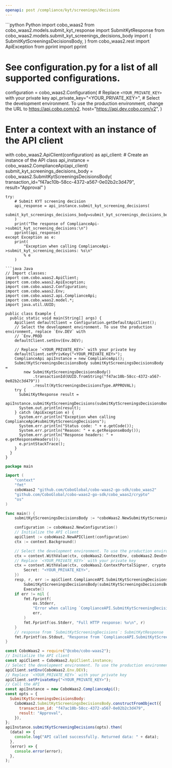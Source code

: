 ```yaml
---
openapi: post /compliance/kyt/screenings/decisions
---
```


<RequestExample>
```python Python
import cobo_waas2
from cobo_waas2.models.submit_kyt_response import SubmitKytResponse
from cobo_waas2.models.submit_kyt_screenings_decisions_body import (
    SubmitKytScreeningsDecisionsBody,
)
from cobo_waas2.rest import ApiException
from pprint import pprint

# See configuration.py for a list of all supported configurations.
configuration = cobo_waas2.Configuration(
    # Replace `<YOUR_PRIVATE_KEY>` with your private key
    api_private_key="<YOUR_PRIVATE_KEY>",
    # Select the development environment. To use the production environment, change the URL to https://api.cobo.com/v2.
    host="https://api.dev.cobo.com/v2",
)
# Enter a context with an instance of the API client
with cobo_waas2.ApiClient(configuration) as api_client:
    # Create an instance of the API class
    api_instance = cobo_waas2.ComplianceApi(api_client)
    submit_kyt_screenings_decisions_body = cobo_waas2.SubmitKytScreeningsDecisionsBody(
        transaction_id="f47ac10b-58cc-4372-a567-0e02b2c3d479", result="Approval"
    )

    try:
        # Submit KYT screening decision
        api_response = api_instance.submit_kyt_screening_decisions(
            submit_kyt_screenings_decisions_body=submit_kyt_screenings_decisions_body
        )
        print("The response of ComplianceApi->submit_kyt_screening_decisions:\n")
        pprint(api_response)
    except Exception as e:
        print(
            "Exception when calling ComplianceApi->submit_kyt_screening_decisions: %s\n"
            % e
        )

```
```java Java
// Import classes:
import com.cobo.waas2.ApiClient;
import com.cobo.waas2.ApiException;
import com.cobo.waas2.Configuration;
import com.cobo.waas2.Env;
import com.cobo.waas2.api.ComplianceApi;
import com.cobo.waas2.model.*;
import java.util.UUID;

public class Example {
  public static void main(String[] args) {
    ApiClient defaultClient = Configuration.getDefaultApiClient();
    // Select the development environment. To use the production environment, replace `Env.DEV` with
    // `Env.PROD
    defaultClient.setEnv(Env.DEV);

    // Replace `<YOUR_PRIVATE_KEY>` with your private key
    defaultClient.setPrivKey("<YOUR_PRIVATE_KEY>");
    ComplianceApi apiInstance = new ComplianceApi();
    SubmitKytScreeningsDecisionsBody submitKytScreeningsDecisionsBody =
        new SubmitKytScreeningsDecisionsBody()
            .transactionId(UUID.fromString("f47ac10b-58cc-4372-a567-0e02b2c3d479"))
            .result(KytScreeningsDecisionsType.APPROVAL);
    try {
      SubmitKytResponse result =
          apiInstance.submitKytScreeningDecisions(submitKytScreeningsDecisionsBody);
      System.out.println(result);
    } catch (ApiException e) {
      System.err.println("Exception when calling ComplianceApi#submitKytScreeningDecisions");
      System.err.println("Status code: " + e.getCode());
      System.err.println("Reason: " + e.getResponseBody());
      System.err.println("Response headers: " + e.getResponseHeaders());
      e.printStackTrace();
    }
  }
}

```
```go Go
package main

import (
	"context"
	"fmt"
	coboWaas2 "github.com/CoboGlobal/cobo-waas2-go-sdk/cobo_waas2"
	"github.com/CoboGlobal/cobo-waas2-go-sdk/cobo_waas2/crypto"
	"os"
)

func main() {
	submitKytScreeningsDecisionsBody := *coboWaas2.NewSubmitKytScreeningsDecisionsBody("f47ac10b-58cc-4372-a567-0e02b2c3d479", coboWaas2.KytScreeningsDecisionsType("Approval"))

	configuration := coboWaas2.NewConfiguration()
	// Initialize the API client
	apiClient := coboWaas2.NewAPIClient(configuration)
	ctx := context.Background()

	// Select the development environment. To use the production environment, replace coboWaas2.DevEnv with coboWaas2.ProdEnv
	ctx = context.WithValue(ctx, coboWaas2.ContextEnv, coboWaas2.DevEnv)
	// Replace `<YOUR_PRIVATE_KEY>` with your private key
	ctx = context.WithValue(ctx, coboWaas2.ContextPortalSigner, crypto.Ed25519Signer{
		Secret: "<YOUR_PRIVATE_KEY>",
	})
	resp, r, err := apiClient.ComplianceAPI.SubmitKytScreeningDecisions(ctx).
		SubmitKytScreeningsDecisionsBody(submitKytScreeningsDecisionsBody).
		Execute()
	if err != nil {
		fmt.Fprintf(
			os.Stderr,
			"Error when calling `ComplianceAPI.SubmitKytScreeningDecisions``: %v\n",
			err,
		)
		fmt.Fprintf(os.Stderr, "Full HTTP response: %v\n", r)
	}
	// response from `SubmitKytScreeningDecisions`: SubmitKytResponse
	fmt.Fprintf(os.Stdout, "Response from `ComplianceAPI.SubmitKytScreeningDecisions`: %v\n", resp)
}

```
```javascript JavaScript
const CoboWaas2 = require("@cobo/cobo-waas2");
// Initialize the API client
const apiClient = CoboWaas2.ApiClient.instance;
// Select the development environment. To use the production environment, replace `Env.DEV` with `Env.PROD`
apiClient.setEnv(CoboWaas2.Env.DEV);
// Replace `<YOUR_PRIVATE_KEY>` with your private key
apiClient.setPrivateKey("<YOUR_PRIVATE_KEY>");
// Call the API
const apiInstance = new CoboWaas2.ComplianceApi();
const opts = {
  SubmitKytScreeningsDecisionsBody:
    CoboWaas2.SubmitKytScreeningsDecisionsBody.constructFromObject({
      transaction_id: "f47ac10b-58cc-4372-a567-0e02b2c3d479",
      result: "Approval",
    }),
};
apiInstance.submitKytScreeningDecisions(opts).then(
  (data) => {
    console.log("API called successfully. Returned data: " + data);
  },
  (error) => {
    console.error(error);
  },
);

```
</RequestExample>